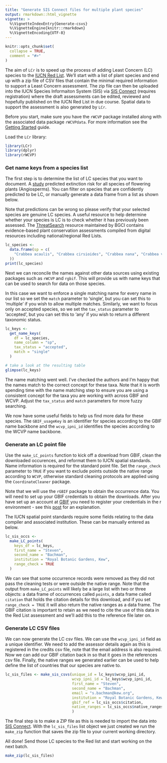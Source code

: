 ```yaml
---
title: "Generate SIS Connect files for multiple plant species"
output: rmarkdown::html_vignette
vignette: >
  %\VignetteIndexEntry{Generate-csvs}
  %\VignetteEngine{knitr::rmarkdown}
  %\VignetteEncoding{UTF-8}
---
```


```r
knitr::opts_chunk$set(
  collapse = TRUE,
  comment = "#>"
)
```

The aim of `LCr` is to speed up the process of adding Least Concern (LC) species to the [IUCN Red List](https://www.iucnredlist.org/). We'll start with a list of plant species and end up with a zip file of CSV files that contain the minimal required information to support a Least Concern assessment. The zip file can then be uploaded into the IUCN Species Informaiton System (SIS) via [SIS Connect](https://connect.iucnredlist.org/) (requires registration) where the draft assessments can be edited, reviewed and hopefully published on the IUCN Red List in due course. Spatial data to support the assessment is also generated by `LCr`.

Before you start, make sure you have the `rWCVP` package installed along with the associated data package `rWCVPdata`. For more information see the [Getting Started](https://matildabrown.github.io/rWCVP/articles/rWCVP.html) guide.

Load the `LCr` library:

```r
library(LCr)
library(dplyr)
library(rWCVP)
```

### Get name keys from a species list

The first step is to determine the list of LC species that you want to document. A [study](https://nph.onlinelibrary.wiley.com/doi/full/10.1111/nph.19592) predicted extinction risk for all species of flowering plants (Angiosperms). You can filter on species that are confidently predicted to be LC, or manually generate a data frame from a list as shown below.

Note that predictions can be wrong so please verify that your selected species are genuine LC species. A useful resource to help determine whether your species is LC is to check whether it has previously been assessed. The [ThreatSearch](https://tools.bgci.org/threat_search.php) resource maintained by BGCI contains evidence-based plant conservation assessments compiled from digital resources including national/regional Red Lists.  

```r
lc_species <-
  data.frame(sp = c(
    "Crabbea acaulis", "Crabbea cirsioides", "Crabbea nana", "Crabbea velutina"
  ))
print(lc_species)
```
Next we can reconcile the names against other data sources using existing packages such as `rWCVP` and `rgbif`. This will provide us with name keys that can be used to search for data on those species.

In this case we want to enforce a single matching name for every name in our list so we set the `match` parameter to 'single', but you can set this to 'multiple' if you wish to allow multiple matches. 
Similarly, we want to focus only on accepted species, so we set the `tax_status` parameter to 'accepted', but you can set this to 'any' if you wish to return a different taxonomic status.

```r
lc_keys <-
  get_name_keys(
    df = lc_species,
    name_column = "sp",
    tax_status = "accepted",
    match = "single"
  )

# take a look at the resulting table
glimpse(lc_keys)
```

The name matching went well. I've checked the authors and I'm happy that the names match to the correct concept for these taxa. Note that it is worth spending time with the name matching step to ensure you are using a consistent concept for the taxa you are working with across GBIF and WCVP. Adjust the `tax_status` and `match` parameters for more fuzzy searching.

We now have some useful fields to help us find more data for these species. The `GBIF_usageKey` is an identifier for species according to the GBIF name backbone and the `wcvp_ipni_id` identifies the species according to the WCVP name backbone. 

### Generate an LC point file

Use the `make_LC_points` function to kick off a download from GBIF, clean the downloaded occurences, and reformat them to IUCN spatial standards. Name information is required for the standard point file. Set the `range_check` parameter to `TRUE` if you want to exclude points outside the native range according to `WCVP`, otherwise standard cleaning protocols are applied using the `CoordinateCleaner` package.

Note that we will use the `rGBIF` package to obtain the occurrence data. You will need to set up your GBIF credentials to obtain the downloads. After you have set up an account at [GBIF](https://www.gbif.org/) you need to register your credentials in the r environment - see this [post](https://docs.ropensci.org/rgbif/articles/gbif_credentials.html) for an explanation.

The IUCN spatial point standards require some fields relating to the data compiler and associated institution. These can be manually entered as below.

```r
lc_sis_occs <-
  make_LC_points(
    keys_df = lc_keys,
    first_name = "Steven",
    second_name = "Bachman",
    institution = "Royal Botanic Gardens, Kew",
    range_check = TRUE
  )
```
We can see that some occurrence records were removed as they did not pass the cleaning tests or were outside the native range. Note that the output from `make_LC_points` will likely be a large list with two or three objects: a data frame of occurrences called `points`, a data frame called `citation` that holds the citation details for this download, and if you set `range_check = TRUE` it will also return the native ranges as a data frame. The GBIF citation is important to retain as we need to cite the use of this data in the Red List assessment and we'll add this to the reference file later on.

### Generate LC CSV files

We can now generate the LC csv files. We can use the `wcvp_ipni_id` field as a unique identifier. We need to add the assessor details again as this is registered in the credits csv file, note that the email address is also required. Now we can add our GBIF citation back in so that it goes in the references csv file. Finally, the native ranges we generated earlier can be used to help define the list of countries that our species are native to. 

```r
lc_sis_files <- make_sis_csvs(unique_id = lc_keys$wcvp_ipni_id,
                              wcvp_ipni_id = lc_keys$wcvp_ipni_id,
                              first_name = "Steven",
                              second_name = "Bachman",
                              email = "s.bachman@kew.org",
                              institution = "Royal Botanic Gardens, Kew",
                              gbif_ref = lc_sis_occs$citation,
                              native_ranges = lc_sis_occs$native_ranges
                              )
```

The final step is to make a ZIP file as this is needed to import the data into [SIS Connect](https://connect.iucnredlist.org/). With the `lc_sis_files` list object we just created we run the `make_zip` function that saves the zip file to your current working directory.

All done! Send those LC species to the Red list and start working on the next batch.

```r
make_zip(lc_sis_files)
```

